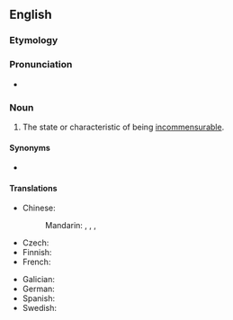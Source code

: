 ==English==
{{wikipedia}}

===Etymology===
{{suffix|en|incommensurable|ity}}

===Pronunciation===
* {{IPA|en|/ˌɪŋkəˌmɛnʃʊɹəˈbɪlɪti/}}

===Noun===
{{en-noun|-}}

# The state or characteristic of being [[incommensurable]].

====Synonyms====
* {{l|en|incommensurableness}}

====Translations====
{{trans-top|state or characteristic of being incommensurable}}
* Chinese:
*: Mandarin: {{t|cmn|不可通約性}}, {{t|cmn|不可通约性|tr=bùkětōngyuēxìng}}, {{t|cmn|不可公度性|tr=bùkěgōngdùxìng}}, {{t|cmn|不可比性|tr=bùkěbǐxìng}}
* Czech: {{t|cs|nesouměřitelnost|f}}
* Finnish: {{t+|fi|yhteismitattomuus}}
* French: {{t+|fr|incommensurabilité|f}}
{{trans-mid}}
* Galician: {{t+|gl|inconmensurabilidade|f}}
* German: {{t+|de|Inkommensurabilität|f}}
* Spanish: {{t-needed|es}}
* Swedish: {{t|sv|inkommensurabilitet|c}}
{{trans-bottom}}